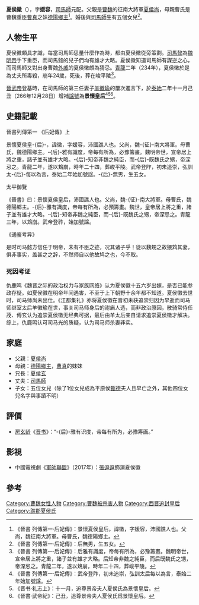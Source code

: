 {{東亞女性歷史人物
|名稱 =夏侯徽
|身份 =
|國家 =
|時代 =
|屆數 =
|前任 = 
|繼任 = 
|圖片名稱 =
|圖片大小 =
|圖片說明 =
|姓=
|穆坤= <!--清代八旗满洲人物专用-->
|名=
|姓名=
|字=媛容
|最高職務 =
|封爵 =
|封號 =
|位號=
|位階=
|品階=
|御稱號 =<!--日本皇族之稱號-->
|宮號1 =<!--日本皇族之宮號-->
|宮號2 =<!--朝鮮王族之宮號-->
|封地 =
|湯沐邑 =
|神號 =
|尊號 =
|族裔 = 
|信仰 = <!--指的是宗教信仰-->
|旗籍 =<!--清朝旗人專用-->
|氏族 =
|府邸 =
|世系 = 
|初名 =
|乳名 =<!--日本、朝鮮、琉球以外人物用-->
|幼名 =<!--日本人用-->
|兒名 =<!--朝鮮人用-->
|童名 =<!--琉球人用-->
|小字=
|號=
|法號=
|院號=
|其他名號=
|出生日期=211年
|出生地點=
|婚年=
|逝世日期={{death year and age|234|211}}
|逝世地點=
|諡號=景怀皇后
|墓葬=峻平陵
|祠廟=
|父親=征南大将军[[夏侯尚|夏侯尚]]
|嫡母=
|母親=[[德阳乡主|德阳乡主]]
|夫=[[司马师|司马师]]
|婚姻名份=
|夫之父=
|夫之母=
|夫之嫡母=
|夫之元配=
|夫之正室=
|夫之繼室=
|夫之平妻=
|夫之側室=
|兄弟=[[夏侯玄|夏侯玄]]
|姊妹=
|嫡兄弟=
|嫡姊妹=
|庶兄弟=
|庶姊妹=
|同胞兄弟=
|同胞姊妹=
|異母兄弟=
|異母姊妹=
|異父兄弟=
|異父姊妹=
|繼兄弟=
|繼姊妹=
|子=
|女=
|養子=
|養女=
|繼子=
|繼女=
|其他親屬 =
|經歷 = 
|著作 =
|注釋=}}
'''夏侯徽'''（{{bd|211年||234年|catIdx=X}}），字'''媛容'''，[[司馬師|司馬師]]元配。父親是[[曹魏|曹魏]]的征南大將軍[[夏侯尚|夏侯尚]]，母親曹氏是曹魏重臣[[曹真|曹真]]之妹[[德陽鄉主|德陽鄉主]]<ref>《晉書 列傳第一·后妃傳》：景懷夏侯皇后，諱徽，字媛容，沛國譙人也。父尚，魏征南大將軍。母曹氏，魏德陽鄉主。</ref>。婚後與[[司馬師|司馬師]]生有五個女兒<ref>《晉書 列傳第一·后妃傳》：后無男，生五女。</ref>。

==人物生平==
夏侯徽頗具才識，每當司馬師思量什麼作為時，都由夏侯徽從旁策劃。[[司馬懿|司馬懿]]為[[魏明帝|魏明帝]]手下重臣，而司馬懿的兒子們均有雄才大略。夏侯徽知道司馬師有謀逆之心，而司馬師又對出身曹魏[[外戚|外戚]]的夏侯徽頗為猜忌。[[青龙_(曹魏)|青龍]]二年（234年），夏侯徽於是為丈夫所毒殺，崩年24歲，死後，葬在峻平陵<ref>《晉書 列傳第一·后妃傳》：后雅有識度，帝每有所為，必豫籌畫。魏明帝世，宣帝居上將之重，諸子並有雄才大略。后知帝非魏之純臣，而后既魏氏之甥，帝深忌之。青龍二年，遂以鴆崩，時年二十四，葬峻平陵。</ref>。

[[晉武帝|晉武帝]]登基時，在司馬師的第三任妻子[[羊徽瑜|羊徽瑜]]的屢次進言下，於[[泰始_(西晋)|泰始]]二年十一月己丑（266年12月28日）增補[[諡號|諡號]]為'''景懷皇后'''<ref>《晉書 列傳第一·后妃傳》：武帝登阼，初未追崇，弘訓太后每以為言，泰始二年始加號諡。</ref><ref>《晋书·礼志上》：十一月，追尊景帝夫人夏侯氏為景懷皇后。</ref><ref>《晉書·武帝紀》：己丑，追尊景帝夫人夏侯氏爲景懷皇后。</ref>。

==史籍記載==
;晉書列傳第一 《后妃傳》上
景懷夏侯皇-{后}-，諱徽，字媛容，沛國譙人也。父尚，魏-{征}-南大將軍。母曹氏，魏德陽鄉主。-{后}-雅有識度，帝每有所為，必豫籌畫。魏明帝世，宣帝居上將之重，諸子並有雄才大略。-{后}-知帝非魏之純臣，而-{后}-既魏氏之甥，帝深忌之。青龍二年，遂以鴆崩，時年二十四，葬峻平陵。武帝登阼，初未追崇，弘訓太-{后}-每以為言，泰始二年始加號諡。-{后}-無男，生五女。

;太平御覽
《晉書》曰：景懷夏侯皇后，沛國譙人也。父尚，魏-{征}-南大將軍。母曹氏，魏德陽鄉主。-{后}-雅有識度，帝每有所為，必預籌畫。魏世，皇帝居上將之重，諸子並有雄才大略。-{后}-知帝非魏之純臣，而-{后}-既魏氏之甥，帝深忌之。青龍三年，以鴆崩。武帝登祚，始加號諡。

;《通鉴考异》
是时司马懿方信任于明帝，未有不臣之迹，况其诸子乎！徒以魏甥之故猥鸩其妻，俱非事实，盖甚之之辞，不然师自以他故鸠之也，今不取。

===死因考证===
仇鹿鸣《魏晋之际的政治权力与家族网络》认为夏侯徽十五六岁出嫁，是否已能参政存疑。如夏侯徽在明帝年间遇害，不至于上下朝野十余年都不知道。夏侯徽去世时，司马师尚未出仕。《江都集礼》亦将夏侯徽在晋初未获追崇归因为早逝而司马师继室太后羊徽瑜在世，事关司马师身后的祔庙人选，而非政治原因，散骑常侍任茂、傅玄认为追崇夏侯徽无经典可据，最后由羊太后亲自请求追崇夏侯徽才解决。综上，仇鹿鸣认可司马光的质疑，认为司马师杀妻非实。

==家庭==
*父親：[[夏侯尚|夏侯尚]]
*母親：[[德陽鄉主|德陽鄉主]]，[[曹真|曹真]]的妹妹
*兄長：[[夏侯玄|夏侯玄]]
*丈夫：[[司馬師|司馬師]]
*子女：五位女兒（除了1位女兒成為平原侯[[甄德|甄德]]夫人且早亡之外，其他四位女兒名字與事蹟不明）

==評價==
* [[房玄龄|房玄龄]]《[[晋书|晋书]]》：“-{后}-雅有识度，帝每有所为，必豫筹画。”

==影視==
*中國電視劇《[[大军师司马懿|軍師聯盟]]》（2017年）：[[張逗逗|張逗逗]]飾演夏侯徽

==參考==
{{reflist}}
{{晉朝皇后}}
{{DEFAULTSORT:X}}
[[Category:曹魏女性人物|Category:曹魏女性人物]]
[[Category:曹魏被杀害人物|Category:曹魏被杀害人物]]
[[Category:西晋追封皇后|Category:西晋追封皇后]]
[[Category:譙郡夏侯氏|Category:譙郡夏侯氏]]